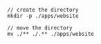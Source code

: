 ```ansi title="Terminal"
// create the directory
mkdir -p ./apps/website

// move the directory
mv ./** ./.** ./apps/website
```
